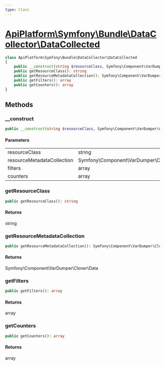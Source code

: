 ```yaml
---
type: Class
---
```


# [ApiPlatform\Symfony\Bundle\DataCollector\DataCollected](/docs/v3.2/reference/Symfony/Bundle/DataCollector/DataCollected)



```php
class ApiPlatform\Symfony\Bundle\DataCollector\DataCollected
{
    public __construct(string $resourceClass, Symfony\Component\VarDumper\Cloner\Data $resourceMetadataCollection, array $filters, array $counters)
    public getResourceClass(): string
    public getResourceMetadataCollection(): Symfony\Component\VarDumper\Cloner\Data
    public getFilters(): array
    public getCounters(): array
}
```
## Methods

### __construct



```php
public __construct(string $resourceClass, Symfony\Component\VarDumper\Cloner\Data $resourceMetadataCollection, array $filters, array $counters)
```

#### Parameters

<table><tbody>
<tr><td>resourceClass</td><td>string</td><td></td></tr><tr><td>resourceMetadataCollection</td><td>Symfony\Component\VarDumper\Cloner\Data</td><td></td></tr><tr><td>filters</td><td>array</td><td></td></tr><tr><td>counters</td><td>array</td><td></td></tr>
</tbody>
</table>

### getResourceClass



```php
public getResourceClass(): string
```

#### Returns

string

### getResourceMetadataCollection



```php
public getResourceMetadataCollection(): Symfony\Component\VarDumper\Cloner\Data
```

#### Returns

Symfony\Component\VarDumper\Cloner\Data

### getFilters



```php
public getFilters(): array
```

#### Returns

array

### getCounters



```php
public getCounters(): array
```

#### Returns

array
